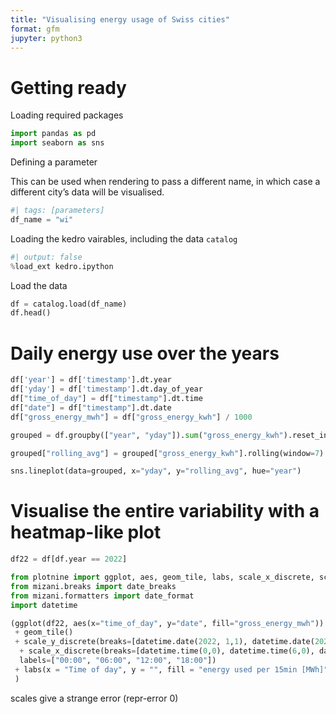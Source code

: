 ```yaml
---
title: "Visualising energy usage of Swiss cities"
format: gfm
jupyter: python3
---
```


# Getting ready

Loading required packages

```python
import pandas as pd
import seaborn as sns
```

Defining a parameter

This can be used when rendering to pass a different name, in which case a different city's data will be visualised.
```python
#| tags: [parameters]
df_name = "wi"
```

Loading the kedro vairables, including the data `catalog`
```python
#| output: false
%load_ext kedro.ipython
```

Load the data
```python
df = catalog.load(df_name)
df.head()
```

# Daily energy use over the years
```python
df['year'] = df['timestamp'].dt.year
df['yday'] = df['timestamp'].dt.day_of_year
df["time_of_day"] = df["timestamp"].dt.time
df["date"] = df["timestamp"].dt.date
df["gross_energy_mwh"] = df["gross_energy_kwh"] / 1000

grouped = df.groupby(["year", "yday"]).sum("gross_energy_kwh").reset_index()

grouped["rolling_avg"] = grouped["gross_energy_kwh"].rolling(window=7).mean()
```

```python

sns.lineplot(data=grouped, x="yday", y="rolling_avg", hue="year")
```

# Visualise the entire variability with a heatmap-like plot

```python
df22 = df[df.year == 2022]
```



```python
from plotnine import ggplot, aes, geom_tile, labs, scale_x_discrete, scale_y_discrete
from mizani.breaks import date_breaks
from mizani.formatters import date_format
import datetime
```


```python
(ggplot(df22, aes(x="time_of_day", y="date", fill="gross_energy_mwh"))
 + geom_tile()
 + scale_y_discrete(breaks=[datetime.date(2022, 1,1), datetime.date(2022,4,1), datetime.date(2022,7,1), datetime.date(2022,10,1)], labels=["Jan", "Apr", "July", "Oct"], limits=df22.date.unique()[::-1])
  + scale_x_discrete(breaks=[datetime.time(0,0), datetime.time(6,0), datetime.time(12,0), datetime.time(18,0)],
  labels=["00:00", "06:00", "12:00", "18:00"])
 + labs(x = "Time of day", y = "", fill = "energy used per 15min [MWh]", title= "2022")
 )
```

scales give a strange error (repr-error 0)